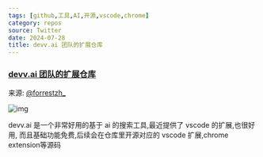 ```yaml
---
tags: [github,工具,AI,开源,vscode,chrome]
category: repos
source: Twitter
date: 2024-07-28
title: devv.ai 团队的扩展仓库
---
```


### [devv.ai 团队的扩展仓库](https://github.com/devv-ai/devv)

来源: [@forrestzh_](https://x.com/forrestzh_/status/1816005351910883747)

![img](/sections/010.png)

devv.ai 是一个非常好用的基于 ai 的搜索工具,最近提供了 vscode 的扩展,也很好用,
而且基础功能免费,后续会在仓库里开源对应的 vscode 扩展,chrome extension等源码
